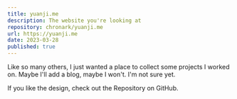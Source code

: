 ```yaml
---
title: yuanji.me
description: The website you're looking at
repository: chronark/yuanji.me
url: https://yuanji.me
date: 2023-03-28
published: true
---
```



Like so many others, I just wanted a place to collect some projects I worked on. Maybe I'll add a blog, maybe I won't. I'm not sure yet.

If you like the design, check out the Repository on GitHub.

